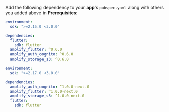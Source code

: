 Add the following dependency to your **app**'s `pubspec.yaml` along with others you added above in **Prerequisites**:

<BlockSwitcher>

<Block name="Stable (Mobile)">

```yaml
environment:
  sdk: ">=2.15.0 <3.0.0"

dependencies:
  flutter:
    sdk: flutter
  amplify_flutter: ^0.6.0
  amplify_auth_cognito: ^0.6.0
  amplify_storage_s3: ^0.6.0
```

</Block>

<Block name = "Developer Preview (Mobile, Web & Desktop)">

```yaml
environment:
  sdk: ">=2.17.0 <3.0.0"

dependencies:
  amplify_auth_cognito: ^1.0.0-next.0
  amplify_flutter: ^1.0.0-next.0
  amplify_storage_s3: ^1.0.0-next.0
  flutter:
    sdk: flutter
```

</Block>

</BlockSwitcher>